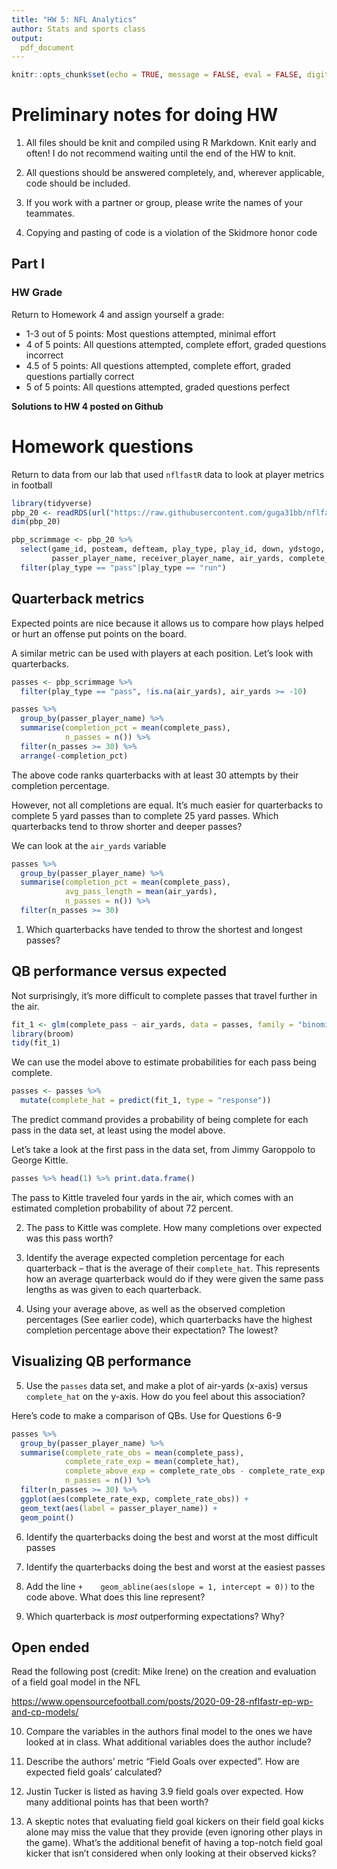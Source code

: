 ---
title: "HW 5: NFL Analytics"
author: Stats and sports class
output: 
  pdf_document
---


```{r setup, include=FALSE}
knitr::opts_chunk$set(echo = TRUE, message = FALSE, eval = FALSE, digits = 3, warning = FALSE)
```

# Preliminary notes for doing HW

1. All files should be knit and compiled using R Markdown. Knit early and often! I do not recommend waiting until the end of the HW to knit.

2. All questions should be answered completely, and, wherever applicable, code should be included. 

3. If you work with a partner or group, please write the names of your teammates. 

4. Copying and pasting of code is a violation of the Skidmore honor code

## Part I 

### HW Grade

Return to Homework 4 and assign yourself a grade:

- 1-3 out of 5 points: Most questions attempted, minimal effort
- 4 of 5 points: All questions attempted, complete effort, graded questions incorrect
- 4.5 of 5 points: All questions attempted, complete effort, graded questions partially correct
- 5 of 5 points: All questions attempted, graded questions perfect


**Solutions to HW 4 posted on Github**

# Homework questions

Return to data from our lab that used `nflfastR` data to look at player metrics in football

```{r, eval = FALSE}
library(tidyverse)
pbp_20 <- readRDS(url("https://raw.githubusercontent.com/guga31bb/nflfastR-data/master/data/play_by_play_2020.rds"))
dim(pbp_20)

pbp_scrimmage <- pbp_20 %>% 
  select(game_id, posteam, defteam, play_type, play_id, down, ydstogo, yardline_100, home_score, away_score, ep, epa, rusher_player_name, 
         passer_player_name, receiver_player_name, air_yards, complete_pass, desc)  %>% 
  filter(play_type == "pass"|play_type == "run")

```


## Quarterback metrics

Expected points are nice because it allows us to compare how plays helped or hurt an offense put points on the board.

A similar metric can be used with players at each position. Let's look with quarterbacks.

```{r, eval = FALSE}
passes <- pbp_scrimmage %>% 
  filter(play_type == "pass", !is.na(air_yards), air_yards >= -10)

passes %>% 
  group_by(passer_player_name) %>% 
  summarise(completion_pct = mean(complete_pass), 
            n_passes = n()) %>% 
  filter(n_passes >= 30) %>% 
  arrange(-completion_pct)
```

The above code ranks quarterbacks with at least 30 attempts by their completion percentage.

However, not all completions are equal. It's much easier for quarterbacks to complete 5 yard passes than to complete 25 yard passes. Which quarterbacks tend to throw shorter and deeper passes? 

We can look at the `air_yards` variable

```{r, eval = FALSE}

passes %>% 
  group_by(passer_player_name) %>% 
  summarise(completion_pct = mean(complete_pass), 
            avg_pass_length = mean(air_yards),
            n_passes = n()) %>% 
  filter(n_passes >= 30) 
```

1.  Which quarterbacks have tended to throw the shortest and longest passes?

## QB performance versus expected

Not surprisingly, it's more difficult to complete passes that travel further in the air. 

```{r, eval = FALSE}
fit_1 <- glm(complete_pass ~ air_yards, data = passes, family = "binomial")
library(broom)
tidy(fit_1)
```

We can use the model above to estimate probabilities for each pass being complete.

```{r, eval = FALSE}
passes <- passes %>% 
  mutate(complete_hat = predict(fit_1, type = "response"))
```

The predict command provides a probability of being complete for each pass in the data set, at least using the model above.

Let's take a look at the first pass in the data set, from Jimmy Garoppolo to George Kittle. 

```{r, eval = FALSE}
passes %>% head(1) %>% print.data.frame()
```

The pass to Kittle traveled four yards in the air, which comes with an estimated completion probability of about 72 percent. 

2. The pass to Kittle was complete. How many completions over expected was this pass worth?

3. Identify the average expected completion percentage for each quarterback -- that is the average of their `complete_hat`. This represents how an average quarterback would do if they were given the same pass lengths as was given to each quarterback.

4. Using your average above, as well as the observed completion percentages (See earlier code), which quarterbacks have the highest completion percentage above their expectation? The lowest?


## Visualizing QB performance

5. Use the `passes` data set, and make a plot of air-yards (x-axis) versus `complete_hat` on the y-axis. How do you feel about this association?

Here's code to make a comparison of QBs. Use for Questions 6-9

```{r, eval=FALSE}
passes %>% 
  group_by(passer_player_name) %>% 
  summarise(complete_rate_obs = mean(complete_pass),
            complete_rate_exp = mean(complete_hat), 
            complete_above_exp = complete_rate_obs - complete_rate_exp, 
            n_passes = n()) %>% 
  filter(n_passes >= 30) %>% 
  ggplot(aes(complete_rate_exp, complete_rate_obs)) + 
  geom_text(aes(label = passer_player_name)) +
  geom_point() 
```

6. Identify the quarterbacks doing the best and worst at the most difficult passes 

7. Identify the quarterbacks doing the best and worst at the easiest passes

8. Add the line `+ 
  geom_abline(aes(slope = 1, intercept = 0))` to the code above. What does this line represent?

9. Which quarterback is *most* outperforming expectations? Why?


## Open ended

Read the following post (credit: Mike Irene) on the creation and evaluation of a field goal model in the NFL

[https://www.opensourcefootball.com/posts/2020-09-28-nflfastr-ep-wp-and-cp-models/](https://www.opensourcefootball.com/posts/2020-09-28-nflfastr-ep-wp-and-cp-models/)


10. Compare the variables in the authors final model to the ones we have looked at in class. What additional variables does the author include?  

11. Describe the authors' metric "Field Goals over expected". How are expected field goals' calculated? 

12. Justin Tucker is listed as having 3.9 field goals over expected. How many additional points has that been worth?

13. A skeptic notes that evaluating field goal kickers on their field goal kicks alone may miss the value that they provide (even ignoring other plays in the game). What's the additional benefit of having a top-notch field goal kicker that isn't considered when only looking at their observed kicks?
